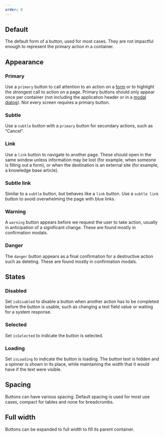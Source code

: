 ```yaml
---
order: 0
---
```



## Default

The default form of a button, used for most cases. They are not impactful enough to represent the primary action in a container.

<Example Component={ButtonDefault} componentName="@atlaskit/button" />

## Appearance

### Primary

Use a `primary` button to call attention to an action on a [form](patterns/forms) or to highlight the strongest call to action on a page. Primary buttons should only appear once per container (not including the application header or in a [modal dialog](components/modal-dialog)). Not every screen requires a primary button.

<Example Component={ButtonPrimary} componentName="@atlaskit/button" />

### Subtle

Use a `subtle` button with a `primary` button for secondary actions, such as “Cancel".

<Example Component={ButtonSubtle} componentName="@atlaskit/button" />

### Link

Use a `link` button to navigate to another page. These should open in the same window unless information may be lost (for example, when someone is filling out a form), or when the destination is an external site (for example, a knowledge base article).

<Example Component={ButtonLink} componentName="@atlaskit/button" />

### Subtle link

Similar to a `subtle` button, but behaves like a `link` button. Use a `subtle link` button to avoid overwhelming the page with blue links.

<Example Component={ButtonSubtleLink} componentName="@atlaskit/button" />

### Warning

A `warning` button appears before we request the user to take action, usually in anticipation of a significant change. These are found mostly in confirmation modals.

<Example Component={ButtonWarning} componentName="@atlaskit/button" />

### Danger

The `danger` button appears as a final confirmation for a destructive action such as deleting. These are found mostly in confirmation modals.

<Example Component={ButtonDanger} componentName="@atlaskit/button" />

## States

### Disabled

Set `isDisabled` to disable a button when another action has to be completed before the button is usable, such as changing a text field value or waiting for a system response.

<Example Component={ButtonDisabled} componentName="@atlaskit/button" />

### Selected

Set `isSelected` to indicate the button is selected.

<Example Component={ButtonSelected} componentName="@atlaskit/button" />

### Loading

Set `isLoading` to indicate the button is loading. The button text is hidden and a spinner is shown in its place, while maintaining the width that it would have if the text were visible.

<Example Component={ButtonLoading} componentName="@atlaskit/button" />

## Spacing

Buttons can have various spacing. Default spacing is used for most use cases, compact for tables and none for breadcrumbs.

<Example Component={ButtonPadding} componentName="@atlaskit/button" />

## Full width

Buttons can be expanded to full width to fill its parent container.

<Example Component={ButtonFullWidth} componentName="@atlaskit/button" />
